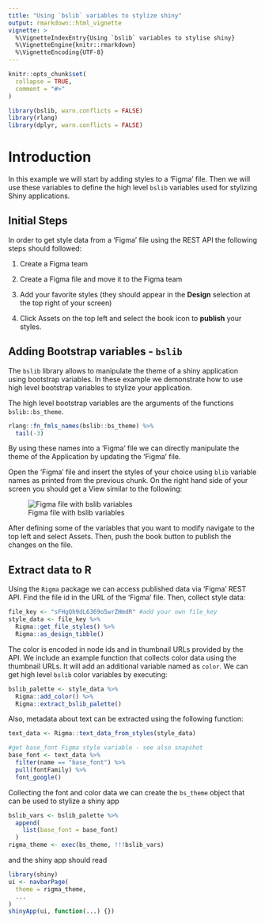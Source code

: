 ```yaml
---
title: "Using `bslib` variables to stylize shiny"
output: rmarkdown::html_vignette
vignette: >
  %\VignetteIndexEntry{Using `bslib` variables to stylise shiny}
  %\VignetteEngine{knitr::rmarkdown}
  %\VignetteEncoding{UTF-8}
---
```


```r
knitr::opts_chunk$set(
  collapse = TRUE,
  comment = "#>"
)
```

```r
library(bslib, warn.conflicts = FALSE)
library(rlang)
library(dplyr, warn.conflicts = FALSE)
```

# Introduction

In this example we will start by adding styles to a 'Figma' file. Then we will use
these variables to define the high level `bslib` variables used for stylizing
Shiny applications.

## Initial Steps

In order to get style data from a 'Figma' file using the REST API the following
steps should followed:

1) Create a Figma team

2) Create a Figma file and move it to the Figma team

3) Add your favorite styles (they should appear in the **Design** selection at the
top right of your screen)

4) Click Assets on the top left and select the book icon to **publish** your styles. 

## Adding Bootstrap variables - `bslib` 

The `bslib` library allows to manipulate the theme of a shiny application using
bootstrap variables. In these example we demonstrate how to use high level 
bootstrap variables to stylize your application.

The high level bootstrap variables are the arguments of the functions 
`bslib::bs_theme`.

```r
rlang::fn_fmls_names(bslib::bs_theme) %>%
  tail(-3)
```
By using these names into a 'Figma' file we can directly manipulate the theme 
of the Application by updating the 'Figma' file.

Open the 'Figma' file and insert the styles of your choice using `blib` variable
names as printed from the previous chunk. On the right hand side of your screen 
you should get a View similar to the following:

![Figma file with bslib variables](figma_bslib.png)

After defining some of the variables that you want to modify navigate to the
top left and select Assets. Then, push the book button to publish the changes
on the file.

## Extract data to R

Using the `Rigma` package we can access published data via 'Figma' REST API.
Find the file id in the URL of the 'Figma' file. Then, collect style data:

```r
file_key <- "sFHgQh9dL6369o5wrZHmdR" #add your own file_key
style_data <- file_key %>%
  Rigma::get_file_styles() %>% 
  Rigma::as_design_tibble()
```

The color is encoded in node ids and in thumbnail URLs provided by the API. We
include an example function that collects color data using the
thumbnail URLs. It will add an additional variable named as `color`.
We can get high level `bslib` color variables by executing:

```r
bslib_palette <- style_data %>% 
  Rigma::add_color() %>% 
  Rigma::extract_bslib_palette()
```

Also, metadata about text can be extracted using the following function:

```r
text_data <- Rigma::text_data_from_styles(style_data)

#get base_font Figma style variable - see also snapshot
base_font <- text_data %>%
  filter(name == "base_font") %>%
  pull(fontFamily) %>%
  font_google()
```

Collecting the font and color data we can create the `bs_theme` object that can
be used to stylize a shiny app

```r
bslib_vars <- bslib_palette %>%
  append(
    list(base_font = base_font)
  )
rigma_theme <- exec(bs_theme, !!!bslib_vars)
```

and the shiny app should read

```r
library(shiny)
ui <- navbarPage(
  theme = rigma_theme,
  ...
)
shinyApp(ui, function(...) {})
```
